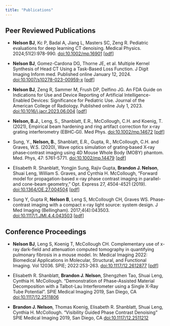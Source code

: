 ```yaml
---
title: "Publications"
---
```


## Peer Reviewed Publications

- **Nelson BJ**, Kc P, Badal A, Jiang L, Masters SC, Zeng R. Pediatric evaluations for deep learning CT denoising. Medical Physics. 2024;51(2):978-990. [doi:10.1002/mp.16901](https://aapm.onlinelibrary.wiley.com/doi/abs/10.1002/mp.16901) [[pdf](posts/assets/Nelson et al. - 2024 - Pediatric evaluations for deep learning CT denoisi.pdf)]

- **Nelson BJ**, Gomez-Cardona DG, Thorne JE, et al. Multiple Kernel Synthesis of Head CT Using a Task-Based Loss Function. J Digit Imaging Inform med. Published online January 12, 2024. [doi:10.1007/s10278-023-00959-x](https://link.springer.com/article/10.1007/s10278-023-00959-x) [[pdf](posts/assets/Nelson et al. - 2024 - Multiple Kernel Synthesis of Head CT Using a Task-.pdf)]

- **Nelson BJ**, Zeng R, Sammer M, Frush DP, Delfino JG. An FDA Guide on Indications for Use and Device Reporting of Artificial Intelligence-Enabled Devices: Significance for Pediatric Use. Journal of the American College of Radiology. Published online July 1, 2023. [doi:10.1016/j.jacr.2023.06.004](https://www.sciencedirect.com/science/article/abs/pii/S1546144023004234) [[pdf](posts/assets/Nelson et al. - 2023 - An FDA Guide on Indications for Use and Device Rep.pdf)]

- **Nelson, B.J.**, Leng, S., Shanblatt, E.R., McCollough, C.H. and Koenig, T. (2021), Empirical beam hardening and ring artifact correction for x‐ray grating interferometry (EBHC‐GI). Med Phys. [doi:10.1002/mp.14672](https://aapm.onlinelibrary.wiley.com/doi/10.1002/mp.14672) [[pdf](posts/assets/Nelson et al. - 2021 - Empirical beam hardening and ring artifact correct.pdf)]

- Sung, Y., **Nelson, B.**, Shanblatt, E.R., Gupta, R., McCollough, C.H. and Graves, W.S. (2020), Wave optics simulation of grating‐based X‐ray phase‐contrast imaging using 4D Mouse Whole Body (MOBY) phantom. Med. Phys, 47: 5761-5771. [doi:10.1002/mp.14479](https://aapm.onlinelibrary.wiley.com/doi/abs/10.1002/mp.14479) [[pdf](posts/assets/Sung et al. - 2020 - Wave optics simulation of grating-based X-ray phas.pdf)]

- Elisabeth R. Shanblatt, Yongjin Sung, Rajiv Gupta, **Brandon J. Nelson**, Shuai Leng, William S. Graves, and Cynthia H. McCollough, "Forward model for propagation-based x-ray phase contrast imaging in parallel- and cone-beam geometry," Opt. Express 27, 4504-4521 (2019). [doi:10.1364/OE.27.004504](https://doi.org/10.1364/OE.27.004504) [[pdf](posts/assets/Shanblatt et al. - 2019 - Forward model for propagation-based x-ray phase co.pdf)]

- Sung Y, Gupta R, **Nelson B**, Leng S, McCollough CH, Graves WS. Phase-contrast imaging with a compact x-ray light source: system design. J Med Imaging (Bellingham). 2017;4(4):043503. [doi:10.1117/1.JMI.4.4.043503](https://doi.org/10.1117/1.JMI.4.4.043503) [[pdf](posts/assets/Sung et al. - 2017 - Phase-contrast imaging with a compact x-ray light .pdf)]

## Conference Proceedings

- **Nelson BJ**, Leng S, Koenig T, McCollough CH. Complementary use of x-ray dark-field and attenuation computed tomography in quantifying pulmonary fibrosis in a mouse model. In: Medical Imaging 2022: Biomedical Applications in Molecular, Structural, and Functional Imaging. Vol 12036. SPIE; 2022:253-263. [doi:10.1117/12.2612877](https://www.spiedigitallibrary.org/conference-proceedings-of-spie/12036/2612877/Complementary-use-of-x-ray-dark-field-and-attenuation-computed/10.1117/12.2612877.full) [[pdf](posts/assets/Nelson et al. - 2022 - Complementary use of x-ray dark-field and attenuat.pdf)]

- Elisabeth R. Shanblatt, **Brandon J. Nelson**, Shengzhen Tao, Shuai Leng, Cynthia H. McCollough. "Demonstration of Phase-Assisted Material Decomposition with a Talbot-Lau Interferometer using a Single X-Ray Tube Potential". SPIE Medical Imaging 2019, San Diego, CA [doi:10.1117/12.2511806](https://www.spiedigitallibrary.org/conference-proceedings-of-spie/10948/109482W/Demonstration-of-phase-assisted-material-decomposition-with-a-Talbot-Lau/10.1117/12.2511806.short?SSO=1)

- **Brandon J. Nelson**, Thomas Koenig, Elisabeth R. Shanblatt, Shuai Leng, Cynthia H. McCollough. "Visibility Guided Phase Contrast Denoising" SPIE Medical Imaging 2019, San Diego, CA [doi:10.1117/12.2511212](https://www.spiedigitallibrary.org/conference-proceedings-of-spie/10948/109484V/Visibility-guided-phase-contrast-denoising/10.1117/12.2511212.short)
